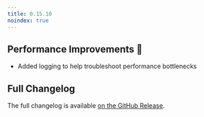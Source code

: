 ```yaml
---
title: 0.15.10
noindex: true
---
```


## Performance Improvements 🚀

- Added logging to help troubleshoot performance bottlenecks

## Full Changelog

The full changelog is available [on the GitHub Release](https://github.com/paradedb/paradedb/releases/tag/v0.15.10).
